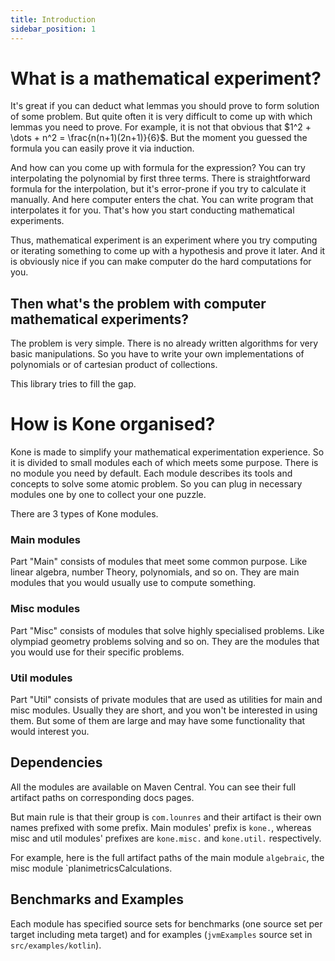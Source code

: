 ```yaml
---
title: Introduction
sidebar_position: 1
---
```



[//]: # (:::info Getting started)
[//]: # (If you want to skip thorough introduction and get started right now see ["Getting started"]&#40;#&#41;)
[//]: # (:::)

# What is a mathematical experiment?

It's great if you can deduct what lemmas you should prove to form solution of some problem.
But quite often it is very difficult to come up with which lemmas you need to prove.
For example, it is not that obvious that $1^2 + \dots + n^2 = \frac{n(n+1)(2n+1)}{6}$.
But the moment you guessed the formula you can easily prove it via induction.

And how can you come up with formula for the expression?
You can try interpolating the polynomial by first three terms.
There is straightforward formula for the interpolation, but it's error-prone if you try to calculate it manually.
And here computer enters the chat.
You can write program that interpolates it for you.
That's how you start conducting mathematical experiments.

Thus, mathematical experiment is an experiment where you try computing or iterating something
to come up with a hypothesis and prove it later.
And it is obviously nice if you can make computer do the hard computations for you.

## Then what's the problem with computer mathematical experiments?

The problem is very simple.
There is no already written algorithms for very basic manipulations.
So you have to write your own implementations of polynomials or of cartesian product of collections.

This library tries to fill the gap.

# How is Kone organised?
Kone is made to simplify your mathematical experimentation experience.
So it is divided to small modules each of which meets some purpose.
There is no module you need by default.
Each module describes its tools and concepts to solve some atomic problem.
So you can plug in necessary modules one by one to collect your one puzzle.

There are 3 types of Kone modules.

### Main modules
Part "Main" consists of modules that meet some common purpose.
Like linear algebra, number Theory, polynomials, and so on.
They are main modules that you would usually use to compute something.

### Misc modules
Part "Misc" consists of modules that solve highly specialised problems.
Like olympiad geometry problems solving and so on.
They are the modules that you would use for their specific problems.

### Util modules
Part "Util" consists of private modules that are used as utilities for main and misc modules.
Usually they are short, and you won't be interested in using them.
But some of them are large and may have some functionality that would interest you.

## Dependencies
All the modules are available on Maven Central.
You can see their full artifact paths on corresponding docs pages.

But main rule is that their group is `com.lounres` and their artifact is their own names prefixed with some prefix.
Main modules' prefix is `kone.`, whereas misc and util modules' prefixes are `kone.misc.` and `kone.util.` respectively.

For example, here is the full artifact paths of the main module `algebraic`, the misc module `planimetricsCalculations.

<DependencyTabs artifact="kone.algebraic"/>

## Benchmarks and Examples

Each module has specified source sets for benchmarks (one source set per target including meta target) and
for examples (`jvmExamples` source set in `src/examples/kotlin`).


